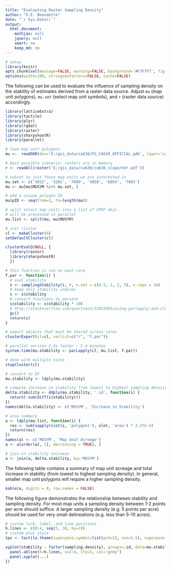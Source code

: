 ```yaml
---
title: "Evaluating Raster Sampling Density"
author: "D.E. Beaudette"
date: "`r Sys.Date()`"
output:
  html_document:
    mathjax: null
    jquery: null
    smart: no
    keep_md: no
---
```


```r
# setup
library(knitr)
opts_chunk$set(message=FALSE, warning=FALSE, background='#F7F7F7', fig.retina=2, dev='png', tidy=FALSE, verbose=FALSE, cache = FALSE)
options(width=100, stringsAsFactors=FALSE, cache=FALSE)
```

The following can be used to evaluate the influence of sampling density on the stability of estimates derived from a raster data source. Adjust `mu` (map unit polygons), `mu.set` (select map unit symbols), and `r` (raster data source) accordingly.
```r
library(latticeExtra)
library(tactile)
library(plyr)
library(rgdal)
library(raster)
library(sharpshootR)
library(parallel)

# load map unit polygons
mu <-  readOGR(dsn='E:/gis_data/ca630/FG_CA630_OFFICIAL.gdb', layer='ca630_a', stringsAsFactors = FALSE)

# best possible scenario: rasters are in memory
r <- readAll(raster('E:/gis_data/ca630/ca630_slope/hdr.adf'))

# subset to just those map units we are interested in
mu.set <- c('5012', '5201', '7089', '3058', '6054', '7083')
mu <- mu[mu$MUSYM %in% mu.set, ]

# add a unique polygon ID
mu$pID <- seq(from=1, to=length(mu))

# split select map units into a list of SPDF objs
# will be processed in parallel
mu.list <- split(mu, mu$MUSYM)

# init cluster
cl <- makeCluster(4)
setDefaultCluster(cl)

clusterEvalQ(NULL, {
  library(raster)
  library(sharpshootR)
  })

# this function is run on each core
f.par <- function(i) {
  # eval stability
  s <- samplingStability(i, r, n.set = c(0.5, 1, 2, 5), n.reps = 10)
  # keep only stability indices
  s <- s$stability
  # convert fractions to percent
  s$stability <- s$stability * 100
  # http://stackoverflow.com/questions/12023403/using-parlapply-and-clusterexport-inside-a-function/12024448#12024448
  gc()
  return(s)
}

# export objects that must be shared across cores
clusterExport(cl=cl, varlist=c("r", "f.par"))

# parallel version 2-3x faster ~ 5.4 minutes
system.time(mu.stability <- parLapply(cl, mu.list, f.par))

# done with multiple cores
stopCluster(cl)

# convert to DF
mu.stability <- ldply(mu.stability)

# compute increase in stability from lowest to highest sampling density
delta.stability <- ddply(mu.stability, '.id', function(i) {
  return(-sum(diff(i$stability)))
})
names(delta.stability) <- c('MUSYM', 'Increase in Stability')

# area summary
a <- ldply(mu.list, function(i) {
  res <- sum(sapply(slot(i, 'polygons'), slot, 'area') * 2.47e-4)
  return(res)
})
names(a) <- c('MUSYM', 'Map Unit Acreage')
a <- a[order(a[, 2], decreasing = TRUE), ]

# join-in stability increase
a <- join(a, delta.stability, by='MUSYM')
```

The following table contains a summary of map unit acreage and total increase in stability (from lowest to highest sampling density). In general, smaller map unit polygons will require a higher sampling density.
```r
kable(a, digits = 0, row.names = FALSE)
```

The following figure demonstrates the relationship between stability and sampling density. For most map units a sampling density between 1-2 points per acre should suffice. A larger sampling density (e.g. 5 points per acre) should be used for very small delineations (e.g. less than 5-10 acres).
```r
# custom tick, label, and line positions
h.lines <- c(0:4, seq(5, 30, by=2))
# custom plot style
tps <- tactile.theme(superpose.symbol=list(pch=15, cex=1.5), superpose.line=list(lwd=2))

xyplot(stability ~ factor(sampling.density), groups=.id, data=mu.stability, type=c('b'), scales=list(alternating=3, y=list(at=h.lines)), ylab='Percent of Population Median', xlab='Sampling Density (pts/ac.)', strip=strip.custom(bg=grey(0.85)), main='90% Confidence in Stability of (Sample) Median', auto.key=list(columns=3, lines=TRUE, points=FALSE), par.settings=tps, panel=function(...) {
  panel.abline(h=h.lines, v=1:4, lty=3, col='grey')
  panel.xyplot(...)
})
```
